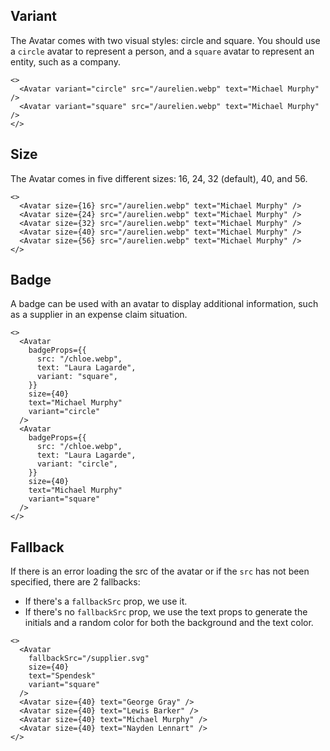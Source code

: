 
## Variant

The Avatar comes with two visual styles: circle and square. You should use a `circle` avatar to represent a person, and a `square` avatar to represent an entity, such as a company.

<Preview>
  <Avatar variant="circle" src="/aurelien.webp" text="Michael Murphy" />
  <Avatar variant="square" src="/aurelien.webp" text="Michael Murphy" />
</Preview>

```tsx sandbox
<>
  <Avatar variant="circle" src="/aurelien.webp" text="Michael Murphy" />
  <Avatar variant="square" src="/aurelien.webp" text="Michael Murphy" />
</>
```

## Size

The Avatar comes in five different sizes: 16, 24, 32 (default), 40, and 56.

<Preview>
  <Avatar size={16} src="/aurelien.webp" text="Michael Murphy" />
  <Avatar size={24} src="/aurelien.webp" text="Michael Murphy" />
  <Avatar size={32} src="/aurelien.webp" text="Michael Murphy" />
  <Avatar size={40} src="/aurelien.webp" text="Michael Murphy" />
  <Avatar size={56} src="/aurelien.webp" text="Michael Murphy" />
</Preview>

```tsx sandbox
<>
  <Avatar size={16} src="/aurelien.webp" text="Michael Murphy" />
  <Avatar size={24} src="/aurelien.webp" text="Michael Murphy" />
  <Avatar size={32} src="/aurelien.webp" text="Michael Murphy" />
  <Avatar size={40} src="/aurelien.webp" text="Michael Murphy" />
  <Avatar size={56} src="/aurelien.webp" text="Michael Murphy" />
</>
```

## Badge

A badge can be used with an avatar to display additional information, such as a supplier in an expense claim situation.

<Preview>
  <Avatar
    badgeProps={{
      src: "/chloe.webp",
      text: "Laura Lagarde",
      variant: "square",
    }}
    size={40}
    text="Michael Murphy"
    variant="circle"
  />
  <Avatar
    badgeProps={{
      src: "/chloe.webp",
      text: "Laura Lagarde",
      variant: "circle",
    }}
    size={40}
    text="Michael Murphy"
    variant="square"
  />
</Preview>

```tsx sandbox
<>
  <Avatar
    badgeProps={{
      src: "/chloe.webp",
      text: "Laura Lagarde",
      variant: "square",
    }}
    size={40}
    text="Michael Murphy"
    variant="circle"
  />
  <Avatar
    badgeProps={{
      src: "/chloe.webp",
      text: "Laura Lagarde",
      variant: "circle",
    }}
    size={40}
    text="Michael Murphy"
    variant="square"
  />
</>
```

## Fallback

If there is an error loading the src of the avatar or if the `src` has not been specified, there are 2 fallbacks:

- If there's a `fallbackSrc` prop, we use it.
- If there's no `fallbackSrc` prop, we use the text props to generate the initials and a random color for both the background and the text color.

<Preview>
  <Avatar
    fallbackSrc="/supplier.svg"
    size={40}
    text="Spendesk"
    variant="square"
  />
  <Avatar size={40} text="George Gray" />
  <Avatar size={40} text="Lewis Barker" />
  <Avatar size={40} text="Michael Murphy" />
  <Avatar size={40} text="Nayden Lennart" />
</Preview>

```tsx sandbox
<>
  <Avatar
    fallbackSrc="/supplier.svg"
    size={40}
    text="Spendesk"
    variant="square"
  />
  <Avatar size={40} text="George Gray" />
  <Avatar size={40} text="Lewis Barker" />
  <Avatar size={40} text="Michael Murphy" />
  <Avatar size={40} text="Nayden Lennart" />
</>
```
